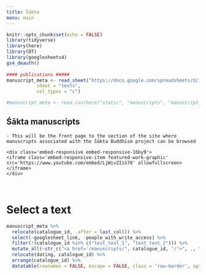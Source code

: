 ```yaml
---
title: Śākta
menu: main
---
```


```r
knitr::opts_chunk$set(echo = FALSE)
library(tidyverse)
library(here)
library(DT)
library(googlesheets4)
gs4_deauth()
 
#### publications #####
manuscript_meta <- read_sheet("https://docs.google.com/spreadsheets/d/10pwVATuDKQDj7_X67Bc_EDO5Wm6wgVvCG8N7fIiC2Y4/edit?usp=sharing",
           sheet = "texts",
           col_types = "c")

#manuscript_meta <- read_csv(here("static", "manuscripts", "manuscript_meta.csv"))
```


<div class="row">
# Śākta manuscripts
```block
- This will be the front page to the section of the site where manuscripts associated with the Śākta Buddhism project can be browsed

```

```block
<div class='embed-responsive embed-responsive-16by9'>
<iframe class='embed-responsive-item featured-work-graphic' src='https://www.youtube.com/embed/LjWivZIiS78' allowfullscreen></iframe>
</div>
```

</div>

<div class="row">
<div class="col-sm-12">
<br>

# Select a text

```r
manuscript_meta %>% 
  relocate(catalogue_id, .after = last_col()) %>% 
  select(-googlesheet_link, -people_with_write_access) %>% 
  filter(!(catalogue_id %in% c("test_text_1", "test_text_2"))) %>% 
  mutate_all(~str_c("<a href='/manuscripts/", catalogue_id, "/'>", ., "</a>")) %>% 
  relocate(dating, catalogue_id) %>% 
  arrange(catalogue_id) %>% 
  datatable(rownames = FALSE, escape = FALSE, class = 'row-border', options = list(pageLength = 10))
```
<br>

</div>
</div>